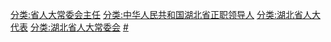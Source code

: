 [[分类:省人大常委会主任|分类:省人大常委会主任]]
[[分类:中华人民共和国湖北省正职领导人|分类:中华人民共和国湖北省正职领导人]]
[[分类:湖北省人大代表|分类:湖北省人大代表]]
[[分类:湖北省人大常委会|分类:湖北省人大常委会]]
[[分类:湖北省各级人大常委会主任|#]]